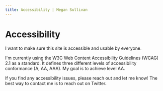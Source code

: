 ```yaml
---
title: Accessibility | Megan Sullivan
---
```



# Accessibility

I want to make sure this site is accessible and usable by everyone.

I'm currently using the W3C <OutboundLink href="https://www.w3.org/WAI/standards-guidelines/wcag/">Web Content Accessibility Guidelines (WCAG) 2.1</OutboundLink> as a standard. It defines three different levels of accessibility conformance (A, AA, AAA). My goal is to achieve level AA.

If you find any accessibility issues, please reach out and let me know! The best way to contact me is to reach out on <OutboundLink href="https://twitter.com/meganesulli">Twitter</OutboundLink>.
